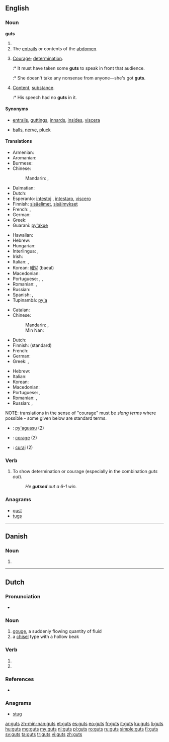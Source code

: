 {{also|Guts}}
==English==
{{wikipedia}}

===Noun===
'''guts'''

# {{plural of|gut}}
# The [[entrails]] or contents of the [[abdomen]].
# {{context|slang}} [[courage|Courage]]; [[determination]].
#:* It must have taken some '''guts''' to speak in front that audience.
#:* She doesn't take any nonsense from anyone&mdash;she's got '''guts'''.
# {{context|slang}} [[content|Content]], [[substance]].
#:* His speech had no '''guts''' in it.

====Synonyms====
* {{sense|entrails}} [[entrails]], [[guttings]], [[innards]], [[insides]], [[viscera]]
* {{sense|courage}} [[balls]], [[nerve]], [[pluck]]

====Translations====
{{trans-top|entrails}}
* Armenian: {{t-|hy|փորոտիք|tr=p'orotik'}}
* Aromanian: {{t-|rup|matsã}}
* Burmese: {{t+|my|အူ|tr=u|sc=Mymr}}
* Chinese:
*: Mandarin: {{t|cmn|內臟|sc=Hani}}, {{t|cmn|内脏|tr=nèizàng|sc=Hani}}
* Dalmatian: {{tø|dlm|alaite}}
* Dutch: {{t+|nl|ingewanden|n-p}}
* Esperanto: [[intestoj]] {{p}}, [[intestaro]], [[viscero]]
* Finnish: [[sisäelimet]], [[sisälmykset]]
* French: {{t+|fr|entrailles|f-p}}, {{t+|fr|tripes|f-p}}
* German: {{t+|de|Eingeweide|n-p}}
* Greek: {{t+|el|έντερα|n-p|tr=éntera}}
* Guaraní: [[py'akue]]
{{trans-mid}}
* Hawaiian: {{tø|haw|naʻau}}
* Hebrew: {{t+|he|מעיים|m-p}}
* Hungarian: {{t+|hu|bél}}
* Interlingua: {{t|ia|tripas|f-p}}, {{t|ia|entranias|f-p}}
* Irish: {{t-|ga|inní|m-p}}
* Italian: {{t+|it|interiora|f-p}}, {{t-|it|viscere|f-p}}
* Korean: [[배알]] (baeal)
* Macedonian: {{t-|mk|црева|n-p|tr=créva}}
* Portuguese: {{t|pt|tripas|f-p}}, {{t|pt|vísceras|f-p}}, {{t|pt|entranhas|f-p}}
* Romanian: {{t|ro|mațe|n-p}}, {{t|ro|măruntaie|m-p}}
* Russian: {{t+|ru|кишки|f-p|tr=kiškí}}
* Spanish: {{t-|es|tripas|f}}, {{t+|es|tripa|f}}
* Tupinambá: [[py'a]]
{{trans-bottom}}

<!--Note: The translations in this table should be SLANG TERMS, where these exist-->
{{trans-top|courage (slang)}}
* Catalan: {{t-|ca|pebrots|m-p}}
* Chinese:
*: Mandarin: {{t-|cmn|有種|sc=Hani}}, {{t-|cmn|有种|tr=yǒuzhǒng|sc=Hani}}
*: Min Nan: {{t+|nan|膽|tr=táⁿ, tám|sc=Hani}}
* Dutch: {{t+|nl|lef|n}}
* Finnish: {{t|fi|sisu}} (standard)
* French: {{t|fr|tripes|f-p}}
* German: {{t+|de|Frechheit}}
* Greek: {{t+|el|άντερα|n-p|tr=ántera}}, {{t-|el|κότσια|n-p|tr=kótsia}}
{{trans-mid}}
* Hebrew: {{t+|he|אומץ|m}}
* Italian: {{t+|it|fegato|m}}
* Korean: {{t|ko|배짱|tr=baeJjang}}
* Macedonian: {{t-|mk|мадиња|n-p|tr=mádinja}}
* Portuguese: {{t+|pt|fígado|m}}, {{t+|pt|estômago|m}}
* Romanian: {{t+|ro|inimă|f}}, {{t-|ro|suflet|n}}
* Russian: {{t+|ru|храбрость|f|tr=xrábrost’|sc=Cyrl}}, {{t+|ru|сила воли|f|tr=síla vóli|sc=Cyrl}}
{{trans-bottom}}

{{checktrans-top}}
NOTE: translations in the sense of "courage" must be ''slang terms'' where possible - some given below are standard terms.

* {{ttbc|gn}}: [[py'aguasu]] (2)
* {{ttbc|ia}}: [[corage]] (2)
* {{ttbc|ro}}: [[curaj]] (2)
{{trans-bottom}}

===Verb===
{{en-verb|guts|es}}

# {{context|informal}} To show determination or courage (especially in the combination ''guts out'').
#: ''He '''gutsed''' out a 6-1 win.''

===Anagrams===
* [[gust#English|gust]]
* [[tugs#English|tugs]]

----

==Danish==

===Noun===
{{head|da|noun form|g=c}}

# {{form of|genitive singular indefinite|gut|lang=da}}

----

==Dutch==

===Pronunciation===
* {{rhymes|ʏts|lang=nl}}

===Noun===
{{nl-noun|f|g2=m|gutsen|gutsje}}

# [[gouge]], a suddenly flowing quantity of fluid
# a [[chisel]] type with a hollow beak

===Verb===
{{head|nl}}

# {{nl-verb form of|p=1|n=sg|t=pres|m=ind|gutsen}}
# {{nl-verb form of|m=imp|gutsen}}

===References===
* {{R:Koenen}}

===Anagrams===
* [[stug#Dutch|stug]]

[[ar:guts]]
[[zh-min-nan:guts]]
[[et:guts]]
[[es:guts]]
[[eo:guts]]
[[fr:guts]]
[[it:guts]]
[[ku:guts]]
[[li:guts]]
[[hu:guts]]
[[mg:guts]]
[[my:guts]]
[[nl:guts]]
[[pl:guts]]
[[ro:guts]]
[[ru:guts]]
[[simple:guts]]
[[fi:guts]]
[[sv:guts]]
[[ta:guts]]
[[tr:guts]]
[[vi:guts]]
[[zh:guts]]